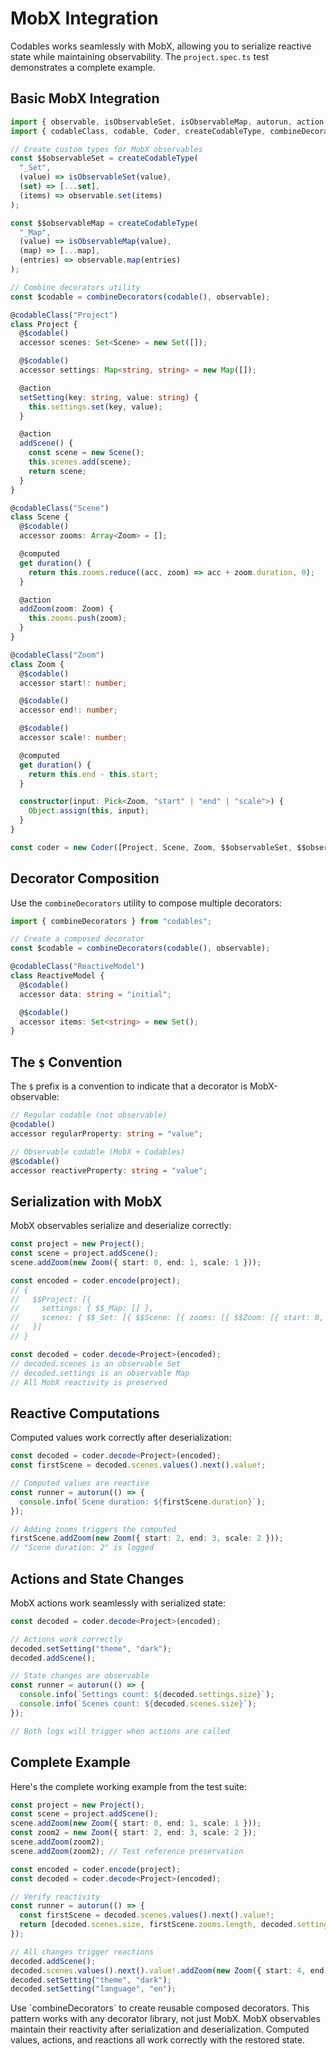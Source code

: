 
# MobX Integration

Codables works seamlessly with MobX, allowing you to serialize reactive state while maintaining observability. The `project.spec.ts` test demonstrates a complete example.

## Basic MobX Integration

```typescript
import { observable, isObservableSet, isObservableMap, autorun, action, computed } from "mobx";
import { codableClass, codable, Coder, createCodableType, combineDecorators } from "codables";

// Create custom types for MobX observables
const $$observableSet = createCodableType(
  "_Set",
  (value) => isObservableSet(value),
  (set) => [...set],
  (items) => observable.set(items)
);

const $$observableMap = createCodableType(
  "_Map", 
  (value) => isObservableMap(value),
  (map) => [...map],
  (entries) => observable.map(entries)
);

// Combine decorators utility
const $codable = combineDecorators(codable(), observable);

@codableClass("Project")
class Project {
  @$codable()
  accessor scenes: Set<Scene> = new Set([]);

  @$codable()
  accessor settings: Map<string, string> = new Map([]);

  @action
  setSetting(key: string, value: string) {
    this.settings.set(key, value);
  }

  @action
  addScene() {
    const scene = new Scene();
    this.scenes.add(scene);
    return scene;
  }
}

@codableClass("Scene")
class Scene {
  @$codable()
  accessor zooms: Array<Zoom> = [];

  @computed
  get duration() {
    return this.zooms.reduce((acc, zoom) => acc + zoom.duration, 0);
  }

  @action
  addZoom(zoom: Zoom) {
    this.zooms.push(zoom);
  }
}

@codableClass("Zoom")
class Zoom {
  @$codable()
  accessor start!: number;

  @$codable()
  accessor end!: number;

  @$codable()
  accessor scale!: number;

  @computed
  get duration() {
    return this.end - this.start;
  }

  constructor(input: Pick<Zoom, "start" | "end" | "scale">) {
    Object.assign(this, input);
  }
}

const coder = new Coder([Project, Scene, Zoom, $$observableSet, $$observableMap]);
```

## Decorator Composition

Use the `combineDecorators` utility to compose multiple decorators:

```typescript
import { combineDecorators } from "codables";

// Create a composed decorator
const $codable = combineDecorators(codable(), observable);

@codableClass("ReactiveModel")
class ReactiveModel {
  @$codable()
  accessor data: string = "initial";

  @$codable()
  accessor items: Set<string> = new Set();
}
```

## The `$` Convention

The `$` prefix is a convention to indicate that a decorator is MobX-observable:

```typescript
// Regular codable (not observable)
@codable()
accessor regularProperty: string = "value";

// Observable codable (MobX + Codables)
@$codable()
accessor reactiveProperty: string = "value";
```

## Serialization with MobX

MobX observables serialize and deserialize correctly:

```typescript
const project = new Project();
const scene = project.addScene();
scene.addZoom(new Zoom({ start: 0, end: 1, scale: 1 }));

const encoded = coder.encode(project);
// {
//   $$Project: [{
//     settings: { $$_Map: [] },
//     scenes: { $$_Set: [{ $$Scene: [{ zooms: [{ $$Zoom: [{ start: 0, end: 1, scale: 1 }] }] }] }] }
//   }]
// }

const decoded = coder.decode<Project>(encoded);
// decoded.scenes is an observable Set
// decoded.settings is an observable Map
// All MobX reactivity is preserved
```

## Reactive Computations

Computed values work correctly after deserialization:

```typescript
const decoded = coder.decode<Project>(encoded);
const firstScene = decoded.scenes.values().next().value!;

// Computed values are reactive
const runner = autorun(() => {
  console.info(`Scene duration: ${firstScene.duration}`);
});

// Adding zooms triggers the computed
firstScene.addZoom(new Zoom({ start: 2, end: 3, scale: 2 }));
// "Scene duration: 2" is logged
```

## Actions and State Changes

MobX actions work seamlessly with serialized state:

```typescript
const decoded = coder.decode<Project>(encoded);

// Actions work correctly
decoded.setSetting("theme", "dark");
decoded.addScene();

// State changes are observable
const runner = autorun(() => {
  console.info(`Settings count: ${decoded.settings.size}`);
  console.info(`Scenes count: ${decoded.scenes.size}`);
});

// Both logs will trigger when actions are called
```

## Complete Example

Here's the complete working example from the test suite:

```typescript
const project = new Project();
const scene = project.addScene();
scene.addZoom(new Zoom({ start: 0, end: 1, scale: 1 }));
const zoom2 = new Zoom({ start: 2, end: 3, scale: 2 });
scene.addZoom(zoom2);
scene.addZoom(zoom2); // Test reference preservation

const encoded = coder.encode(project);
const decoded = coder.decode<Project>(encoded);

// Verify reactivity
const runner = autorun(() => {
  const firstScene = decoded.scenes.values().next().value!;
  return [decoded.scenes.size, firstScene.zooms.length, decoded.settings.size];
});

// All changes trigger reactions
decoded.addScene();
decoded.scenes.values().next().value!.addZoom(new Zoom({ start: 4, end: 5, scale: 3 }));
decoded.setSetting("theme", "dark");
decoded.setSetting("language", "en");
```

<Callout type="tip">
Use `combineDecorators` to create reusable composed decorators. This pattern works with any decorator library, not just MobX.
</Callout>

<Callout type="info">
MobX observables maintain their reactivity after serialization and deserialization. Computed values, actions, and reactions all work correctly with the restored state.
</Callout>

